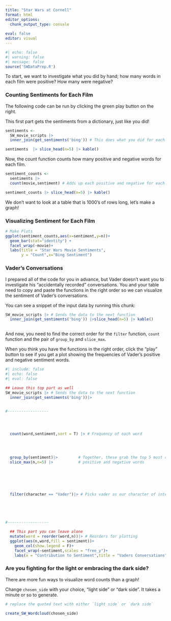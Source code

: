 ```yaml
---
title: "Star Wars at Cornell"
format: html
editor_options: 
  chunk_output_type: console
  
eval: false
editor: visual
---
```


```r
#| echo: false
#| warning: false
#| message: false
source('SWDataPrep.R')
```

To start, we want to investigate what you did by hand; how many words in each film were positive? How many were negative?

### Counting Sentiments for Each Film

The following code can be run by clicking the green play button on the right.

This first part gets the sentiments from a dictionary, just like you did!

```r
sentiments <- 
  SW_movie_scripts |> 
  inner_join(get_sentiments('bing')) # This does what you did for each word for every line in the original 3 films

sentiments  |> slice_head(n=5) |> kable()

```

Now, the count function counts how many positive and negative words for each film.

```r

sentiment_counts <-
  sentiments |> 
  count(movie,sentiment) # Adds up each positive and negative for each film

sentiment_counts |> slice_head(n=5) |> kable()
```

We don't want to look at a table that is 1000's of rows long, let's make a graph!

### Visualizing Sentiment for Each Film

```r
# Make Plots
ggplot(sentiment_counts,aes(x=sentiment,y=n))+ 
  geom_bar(stat="identity") +
  facet_wrap(~movie)+
  labs(title = "Star Wars Movie Sentiments",
       y = "Count",x="Bing Sentiment")
```

### Vader's Conversations

I prepared all of the code for you in advance, but Vader doesn't want you to investigate his "accidentally recorded" conversations. You and your table need to copy and paste the functions in the right order so we can visualize the sentiment of Vader's conversations.

You can see a snippet of the input data by running this chunk:

```r
SW_movie_scripts |> # Sends the data to the next function
  inner_join(get_sentiments('bing')) |>slice_head(n=5) |> kable()
  
```

And now, you need to find the correct order for the `filter` function, `count` function and the pair of `group_by` and `slice_max`.

When you think you have the functions in the right order, click the "play" button to see if you get a plot showing the frequencies of Vader's positive and negative sentiment words.

```r
#| include: false
#| echo: false
#| eval: false

## Leave this top part as well
SW_movie_scripts |> # Sends the data to the next function
  inner_join(get_sentiments('bing'))|>
  

#------------------




  count(word,sentiment,sort = T) |> # Frequency of each word
  

  
  
  group_by(sentiment)|>         # Together, these grab the top 5 most commmon
  slice_max(n,n=5) |>           # positive and negative words

  
  


  
  filter(character == "Vader")|> # Picks vader as our character of interest

  
  
  
  
#------------------

  ## This part you can leave alone
  mutate(word = reorder(word,n))|> # Reorders for plotting
  ggplot(aes(n,word,fill = sentiment))+
    geom_col(show.legend = F)+
    facet_wrap(~sentiment,scales = "free_y")+
    labs(x = "Contribution to Sentiment",title = "Vaders Conversations",y="")

```

### Are you fighting for the light or embracing the dark side?

There are more fun ways to visualize word counts than a graph!

Change `chosen_side` with your choice, "light side" or "dark side". It takes a minute or so to generate.

```r
# replace the quoted text with either `light side` or `dark side`

create_SW_Wordcloud(chosen_side)

```
